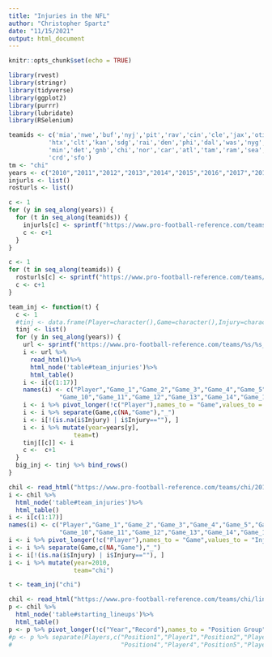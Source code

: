 ```yaml
---
title: "Injuries in the NFL"
author: "Christopher Spartz"
date: "11/15/2021"
output: html_document
---
```


```r
knitr::opts_chunk$set(echo = TRUE)
```

```r
library(rvest)
library(stringr)
library(tidyverse)
library(ggplot2)
library(purrr)
library(lubridate)
library(RSelenium)

teamids <- c('mia','nwe','buf','nyj','pit','rav','cin','cle','jax','oti',
           'htx','clt','kan','sdg','rai','den','phi','dal','was','nyg',
           'min','det','gnb','chi','nor','car','atl','tam','ram','sea',
           'crd','sfo')
tm <- "chi"
years <- c("2010","2011","2012","2013","2014","2015","2016","2017","2018","2019","2020")
injurls <- list()
rosturls <- list()
```
```r
c <- 1
for (y in seq_along(years)) {
  for (t in seq_along(teamids)) {
    injurls[c] <- sprintf("https://www.pro-football-reference.com/teams/%s/%s_injuries.htm", teamids[t] , years[y])
    c <- c+1
  }
}
```
```r
c <- 1
for (t in seq_along(teamids)) {
  rosturls[c] <- sprintf("https://www.pro-football-reference.com/teams/%s/lineups.htm", teamids[t])
  c <- c+1
}
```
```r
team_inj <- function(t) {
  c <- 1
  #tinj <- data.frame(Player=character(),Game=character(),Injury=character(),year=character(),team=character())
  tinj <- list()
  for (y in seq_along(years)) {
    url <- sprintf("https://www.pro-football-reference.com/teams/%s/%s_injuries.htm",t,years[y])
    i <- url %>%
      read_html()%>%
      html_node('table#team_injuries')%>%
      html_table()
    i <- i[c(1:17)]
    names(i) <- c("Player","Game_1","Game_2","Game_3","Game_4","Game_5","Game_6","Game_7","Game_8","Game_9",
              "Game_10","Game_11","Game_12","Game_13","Game_14","Game_15","Game_16")
    i <- i %>% pivot_longer(!c("Player"),names_to = "Game",values_to = "Injury")
    i <- i %>% separate(Game,c(NA,"Game"),"_")
    i <- i[!(is.na(i$Injury) | i$Injury==""), ]
    i <- i %>% mutate(year=years[y],
                  team=t)
    tinj[[c]] <- i
    c <-  c+1
  }
  big_inj <- tinj %>% bind_rows()
}
```

```r
chil <- read_html("https://www.pro-football-reference.com/teams/chi/2010_injuries.htm")
i <- chil %>%
  html_node('table#team_injuries')%>%
  html_table()
i <- i[c(1:17)]
names(i) <- c("Player","Game_1","Game_2","Game_3","Game_4","Game_5","Game_6","Game_7","Game_8","Game_9",
              "Game_10","Game_11","Game_12","Game_13","Game_14","Game_15","Game_16")
i <- i %>% pivot_longer(!c("Player"),names_to = "Game",values_to = "Injury")
i <- i %>% separate(Game,c(NA,"Game"),"_")
i <- i[!(is.na(i$Injury) | i$Injury==""), ]
i <- i %>% mutate(year=2010,
                  team="chi")
```
```r
t <- team_inj("chi")
```

```r
chil <- read_html("https://www.pro-football-reference.com/teams/chi/lineups.htm#starting_lineups")
p <- chil %>%
  html_node('table#starting_lineups')%>%
  html_table()
p <- p %>% pivot_longer(!c("Year","Record"),names_to = "Position Group",values_to = "Players") %>% filter(Year>2009)
#p <- p %>% separate(Players,c("Position1","Player1","Position2","Player2","Position3","Player3",
#                              "Position4","Player4","Position5","Player5","Position6","Player6"), extra="drop")
```






